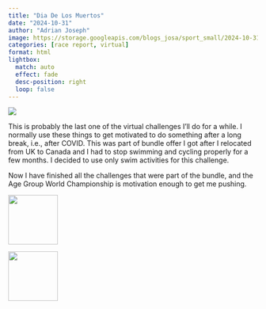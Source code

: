 ```yaml
---
title: "Dia De Los Muertos"
date: "2024-10-31"
author: "Adrian Joseph"
image: https://storage.googleapis.com/blogs_josa/sport_small/2024-10-31_DIA_DE_LOS_MUERTOS/img/00.png
categories: [race report, virtual]
format: html
lightbox:
  match: auto
  effect: fade
  desc-position: right
  loop: false
---
```

![](https://storage.googleapis.com/blogs_josa/sport_small/2024-10-31_DIA_DE_LOS_MUERTOS/img/00.png)

This is probably the last one of the virtual challenges I'll do for a while. I normally use these things to get motivated to do something after a long break, i.e., after COVID. This was part of bundle offer I got after I relocated from UK to Canada and I had to stop swimming and cycling properly for a few months. I decided to use only swim activities for this challenge.

Now I have finished all the challenges that were part of the bundle, and the Age Group World Championship is motivation enough to get me pushing.




::: {layout-ncol=4}
![](https://storage.googleapis.com/blogs_josa/sport_small/2024-10-31_DIA_DE_LOS_MUERTOS/img/00.png){ width="100" group="hi" }

![](https://storage.googleapis.com/blogs_josa/sport_small/2024-10-31_DIA_DE_LOS_MUERTOS/img/01.png){ width="100" group="hi" }


:::
